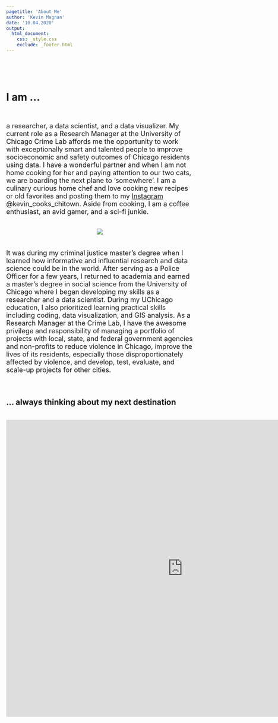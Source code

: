 ```yaml
---
pagetitle: 'About Me'
author: 'Kevin Magnan'
date: '10.04.2020'
output:
  html_document:
    css: _style.css
    exclude: _footer.html
---
```



<br>

<br/>

# I am ...
<br>
<p style="text-align:left;"><font size="+1">
a researcher, a data scientist, and a data visualizer. My current role as a Research Manager at the University of Chicago Crime Lab affords me the opportunity to work with exceptionally smart and talented people to improve socioeconomic and safety outcomes of  Chicago residents using data. I have a wonderful partner and when I am not home cooking for her and paying attention to our two cats, we are boarding the next plane to 'somewhere'. I am a culinary curious home chef and love cooking new recipes or old favorites and posting them to my [Instagram](https://www.instagram.com/kevin_cooks_chitown/) @kevin_cooks_chitown. Aside from cooking, I am a coffee enthusiast, an avid gamer, and a sci-fi junkie.
</p>
<br>
<center>
<img src="https://raw.githubusercontent.com/kjmagnan1s/kjmagnan1s.github.io/master/images/about_collage.png"/>
</center>
<p style="text-align:left;">
<br> 
It was during my criminal justice master's degree when I learned how informative and influential research and data science could be in the world. After serving as a Police Officer for a few years, I returned to academia and earned a master's degree in social science from the University of Chicago where I began developing my skills as a researcher and a data scientist. During my UChicago education, I also prioritized learning practical skills including coding, data visualization, and GIS analysis. As a Research Manager at the Crime Lab, I have the awesome privilege and responsibility of managing a portfolio of projects with local, state, and federal government agencies and non-profits to reduce violence in Chicago, improve the lives of its residents, especially those disproportionately affected by violence, and develop, test, evaluate, and scale-up projects for other cities.
</p></font><br>

## ... always thinking about my next destination

<br>
<center>
<iframe src="https://www.google.com/maps/d/u/0/embed?mid=1Yyh_RF2S0bZWFoSZvDOySdbm1xE" width="950" height="800" style="border:none;"></iframe>
</center>